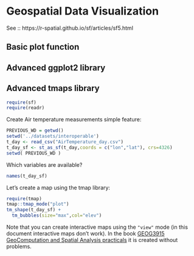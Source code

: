 # Geospatial Data Visualization

See :: https://r-spatial.github.io/sf/articles/sf5.html

## Basic plot function

## Advanced ggplot2 library

## Advanced tmaps library

```r
require(sf)
require(readr)
```

Create Air temperature measurements simple feature:
```r
PREVIOUS_WD = getwd()
setwd('../datasets/interoperable')
t_day <- read_csv("AirTemperature_day.csv")
t_day_sf <- st_as_sf(t_day,coords = c("lon","lat"), crs=4326)
setwd( PREVIOUS_WD )
```

Which variables are available?
```r
names(t_day_sf)
```

Let's create a map using the tmap library:
```r
require(tmap)
tmap::tmap_mode("plot")
tm_shape(t_day_sf) + 
  tm_bubbles(size="max",col="elev")
```
Note that you can create interactive maps using the `"view"` mode (in this document interactive maps don't work).
In the book [GEOG3915 GeoComputation and Spatial Analysis practicals](https://bookdown.org/lexcomber/GEOG3195/data-and-spatial-data-in-r.html#using-r-as-a-gis) it is created without problems.